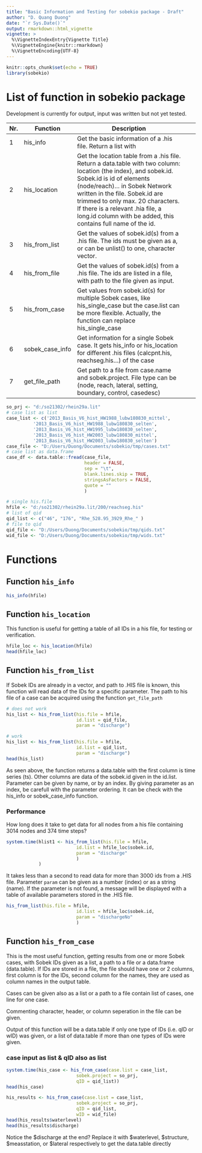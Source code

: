 ```yaml
---
title: "Basic Information and Testing for sobekio package - Draft"
author: "D. Quang Duong"
date: "`r Sys.Date()`"
output: rmarkdown::html_vignette
vignette: >
  %\VignetteIndexEntry{Vignette Title}
  %\VignetteEngine{knitr::rmarkdown}
  %\VignetteEncoding{UTF-8}
---
```


```r
knitr::opts_chunk$set(echo = TRUE)
library(sobekio)
```

# List of function in sobekio package

Development is currently for output, input was written but not yet tested.

| Nr. | Function        | Description                                                                                                                                                                                                                                                                                                                                              |   |   |
|-----|-----------------|----------------------------------------------------------------------------------------------------------------------------------------------------------------------------------------------------------------------------------------------------------------------------------------------------------------------------------------------------------|---|---|
| 1   | his_info        | Get the basic information of a .his file. Return a list with                                                                                                                                                                                                                                                                                             |   |   |
| 2   | his_location    | Get the location table from a .his file. Return a data.table with two column: location (the index), and sobek.id. Sobek.id is id of elements (node/reach)... in Sobek Network written in the file. Sobek.id are trimmed to only max. 20 characters. If there is a relevant .hia file, a long.id column with be added, this contains full name of the id. |   |   |
| 3   | his_from_list   | Get the values of sobek.id(s) from a .his file. The ids must be given as a, or can be unlist() to one, character vector.                                                                                                                                                                                                                                 |   |   |
| 4   | his_from_file   | Get the values of sobek.id(s) from a .his file. The ids are listed in a file, with path to the file given as input.                                                                                                                                                                                                                                      |   |   |
| 5   | his_from_case   | Get values from sobek.id(s) for multiple Sobek cases, like his_single_case but the case.list can be more flexible. Actually, the function can replace his_single_case                                                                                                                                                                                    |   |   |
| 6   | sobek_case_info | Get information for a single Sobek case. It gets his_info or his_location for different .his files (calcpnt.his, reachseg.his...) of the case                                                                                                                                                                                                            |   |   |
| 7   | get_file_path | Get path to a file from case.name and sobek.project. File type can be (node, reach, lateral, setting, boundary, control, casedesc)                                                                                                                                                                                                           |   |   |

```r
so_prj <- "d:/so21302/rhein29a.lit"
# case list as list
case_list <- c('2013_Basis_V6_hist_HW1988_lubw180830_mittel',
          '2013_Basis_V6_hist_HW1988_lubw180830_selten',
          '2013_Basis_V6_hist_HW1995_lubw180830_selten',
          '2013_Basis_V6_hist_HW2003_lubw180830_mittel',
          '2013_Basis_V6_hist_HW2003_lubw180830_selten')
case_file <- "D:/Users/Duong/Documents/sobekio/tmp/cases.txt"
# case list as data.frame
case_df <- data.table::fread(case_file,
                             header = FALSE,
                             sep = "\t",
                             blank.lines.skip = TRUE,
                             stringsAsFactors = FALSE,
                             quote = ""
                             )

# single his.file
hfile <- "d:/so21302/rhein29a.lit/200/reachseg.his"
# list of qid
qid_list <- c("46", "176", "Rhe_528.95_3929_Rhe_" )
# file to qid
qid_file <- "D:/Users/Duong/Documents/sobekio/tmp/qids.txt"
wid_file <- "D:/Users/Duong/Documents/sobekio/tmp/wids.txt"
```

# Functions
## Function `his_info`


```r
his_info(hfile)
```
## Function `his_location`
This function is useful for getting a table of all IDs in a his file, for testing or verification.
```r
hfile_loc <- his_location(hfile)
head(hfile_loc)
```

## Function `his_from_list`

If Sobek IDs are already in a vector, and path to .HIS file is known, this function will read data of the IDs for a specific parameter. \n
The path to his file of a case can be acquired using the function `get_file_path`

```r
# does not work
his_list <- his_from_list(his.file = hfile,
                          id.list = qid_file,
                          param = "discharge")
```

```r
# work
his_list <- his_from_list(his.file = hfile,
                          id.list = qid_list,
                          param = "discharge")
head(his_list)
```


As seen above, the function returns a data.table with the first column is time series (ts). Other columns are data of the sobek.id given in the id.list. Parameter can be given by name, or by an index. By giving parameter as an index, be carefull with the parameter ordering. It can be check with the his_info or sobek_case_info function.

### Performance

How long does it take to get data for all nodes from a his file containing 3014 nodes and 374 time steps?


```r
system.time(hlist1 <- his_from_list(his.file = hfile,
                          id.list = hfile_loc$sobek.id,
                          param = "discharge"
                          )
            )

```

It takes less than a second to read data for more than 3000 ids from a .HIS file. Parameter `param` can be given as a number (index) or as a string (name). If the parameter is not found, a message will be displayed with a table of available parameters stored in the .HIS file.

```r
his_from_list(his.file = hfile,
                          id.list = hfile_loc$sobek.id,
                          param = "dischargeNo"
                          )
```

## Function `his_from_case`

This is the most useful function, getting results from one or more Sobek cases, with Sobek IDs given as a list, a path to a file or a data.frame (data.table). If IDs are stored in a file, the file should have one or 2 columns, first column is for the IDs, second column for the names, they are used as column names in the output table.

Cases can be given also as a list or a path to a file contain list of cases, one line for one case.

Commenting character, header, or column seperation in the file can be given.

Output of this function will be a data.table if only one type of IDs (i.e. qID or wID) was given, or a list of data.table if more than one types of IDs were given.

### case input as list & qID also as list

```r
system.time(his_case <- his_from_case(case.list = case_list,
                          sobek.project = so_prj,
                          qID = qid_list))
head(his_case)
```

```r
his_results <- his_from_case(case.list = case_list,
                          sobek.project = so_prj,
                          qID = qid_list,
                          wID = wid_file)
head(his_results$waterlevel)
head(his_results$discharge)
```

Notice the \$discharge at the end? Replace it with \$waterlevel, \$structure, \$measstation, or \$lateral respectively to get the data.table directly

